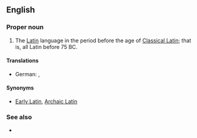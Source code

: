 ==English==
{{wikipedia|lang=en}}

===Proper noun===
{{en-proper noun|head=[[old|Old]] [[Latin]]}}

# The [[Latin]] language in the period before the age of [[Classical Latin]]; that is, all Latin before 75 BC.

====Translations====
{{trans-top|Translations}}
* German: {{t+|de|Altlatein|n}}, {{t+|de|Altlateinisch|n}}
{{trans-mid}}
{{trans-bottom}}

====Synonyms====
* [[Early Latin]], [[Archaic Latin]]

===See also===
* {{list|en|varieties of Latin}}